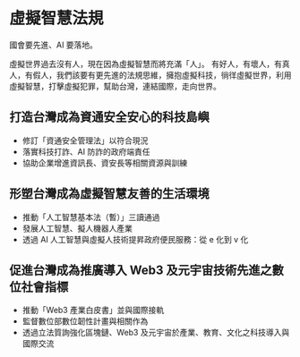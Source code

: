 # 虛擬智慧法規

國會要先進、AI 要落地。

虛擬世界過去沒有人，現在因為虛擬智慧而將充滿「人」。
有好人，有壞人，有真人，有假人，我們該要有更先進的法規思維，擁抱虛擬科技，徜徉虛擬世界，利用虛擬智慧，打擊虛擬犯罪，幫助台灣，連結國際，走向世界。

## 打造台灣成為資通安全安心的科技島嶼

- 修訂「資通安全管理法」以符合現況
- 落實科技打詐、AI 防詐的政府端責任
- 協助企業增進資訊長、資安長等相關資源與訓練

## 形塑台灣成為虛擬智慧友善的生活環境

- 推動「人工智慧基本法（暫）」三讀通過
- 發展人工智慧、擬人機器人產業
- 透過 AI 人工智慧與虛擬人技術提昇政府便民服務：從 e 化到 v 化

## 促進台灣成為推廣導入 Web3 及元宇宙技術先進之數位社會指標

- 推動「Web3 產業白皮書」並與國際接軌
- 監督數位部數位韌性計畫與相關作為
- 透過立法質詢強化區塊鏈、Web3 及元宇宙於產業、教育、文化之科技導入與國際交流
